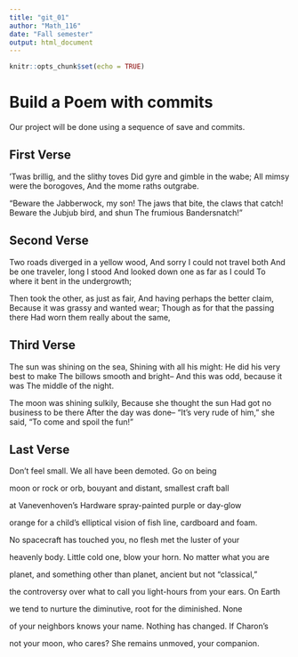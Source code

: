 ```yaml
---
title: "git_01"
author: "Math_116"
date: "Fall semester"
output: html_document
---
```


```r
knitr::opts_chunk$set(echo = TRUE)
```
# Build a Poem with commits
Our project will be done using a sequence of save and commits.

## First Verse 
'Twas brillig, and the slithy toves
Did gyre and gimble in the wabe;
All mimsy were the borogoves,
And the mome raths outgrabe.

"Beware the Jabberwock, my son!
The jaws that bite, the claws that catch!
Beware the Jubjub bird, and shun
The frumious Bandersnatch!"

## Second Verse
Two roads diverged in a yellow wood,
And sorry I could not travel both
And be one traveler, long I stood
And looked down one as far as I could
To where it bent in the undergrowth;

Then took the other, as just as fair,
And having perhaps the better claim,
Because it was grassy and wanted wear;
Though as for that the passing there
Had worn them really about the same,

## Third Verse
The sun was shining on the sea,
Shining with all his might:
He did his very best to make
The billows smooth and bright--
And this was odd, because it was
The middle of the night.

The moon was shining sulkily,
Because she thought the sun
Had got no business to be there
After the day was done--
"It's very rude of him," she said,
"To come and spoil the fun!"

## Last Verse
Don't feel small. We all have
been demoted. Go on being

moon or rock or orb, bouyant
and distant, smallest craft ball

at Vanevenhoven's Hardware
spray-painted purple or day-glow

orange for a child's elliptical vision
of fish line, cardboard and foam.

No spacecraft has touched you,
no flesh met the luster of your

heavenly body. Little cold one, blow
your horn. No matter what you are

planet, and something other than
planet, ancient but not "classical,"

the controversy over what to call you
light-hours from your ears. On Earth

we tend to nurture the diminutive,
root for the diminished. None 

of your neighbors knows your name.
Nothing has changed. If Charon's

not your moon, who cares? She
remains unmoved, your companion.
